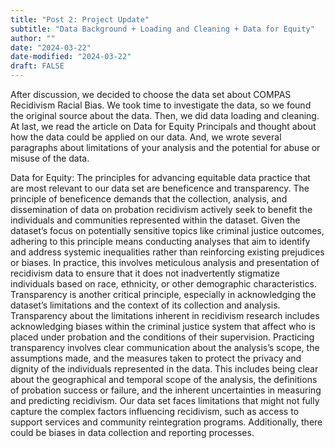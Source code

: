 ```yaml
---
title: "Post 2: Project Update"
subtitle: "Data Background + Loading and Cleaning + Data for Equity"
author: ""
date: "2024-03-22"
date-modified: "2024-03-22"
draft: FALSE
---
```


After discussion, we decided to choose the data set about COMPAS Recidivism Racial Bias. We took time to investigate the data, so we found the original source about the data. Then, we did data loading and cleaning. At last, we read the article on Data for Equity Principals and thought about how the data could be applied on our data. And, we wrote several paragraphs about limitations of your analysis and the potential for abuse or misuse of the data.

Data for Equity:
The principles for advancing equitable data practice that are most relevant to our data set are beneficence and transparency.
The principle of beneficence demands that the collection, analysis, and dissemination of data on probation recidivism actively seek to benefit the individuals and communities represented within the dataset. Given the dataset’s focus on potentially sensitive topics like criminal justice outcomes, adhering to this principle means conducting analyses that aim to identify and address systemic inequalities rather than reinforcing existing prejudices or biases. In practice, this involves meticulous analysis and presentation of recidivism data to ensure that it does not inadvertently stigmatize individuals based on race, ethnicity, or other demographic characteristics. 
Transparency is another critical principle, especially in acknowledging the dataset’s limitations and the context of its collection and analysis. 
Transparency about the limitations inherent in recidivism research includes acknowledging biases within the criminal justice system that affect who is placed under probation and the conditions of their supervision. Practicing transparency involves clear communication about the analysis’s scope, the assumptions made, and the measures taken to protect the privacy and dignity of the individuals represented in the data. This includes being clear about the geographical and temporal scope of the analysis, the definitions of probation success or failure, and the inherent uncertainties in measuring and predicting recidivism.
Our data set faces limitations that might not fully capture the complex factors influencing recidivism, such as access to support services and community reintegration programs. Additionally, there could be biases in data collection and reporting processes.